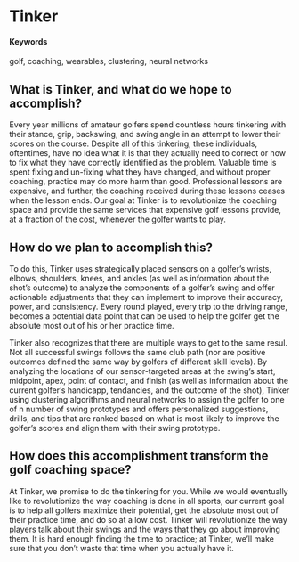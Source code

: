 # Tinker {#fours-not-fores}

#### Keywords

golf, coaching, wearables, clustering, neural networks

## What is Tinker, and what do we hope to accomplish?

Every year millions of amateur golfers spend countless hours tinkering with their stance, grip, backswing, and swing angle in an attempt to lower their scores on the course. Despite all of this tinkering, these individuals, oftentimes, have no idea what it is that they actually need to correct or how to fix what they have correctly identified as the problem. Valuable time is spent fixing and un-fixing what they have changed, and without proper coaching, practice may do more harm than good. Professional lessons are expensive, and further, the coaching received during these lessons ceases when the lesson ends. Our goal at Tinker is to revolutionize the coaching space and provide the same services that expensive golf lessons provide, at a fraction of the cost, whenever the golfer wants to play.

## How do we plan to accomplish this?

To do this, Tinker uses strategically placed sensors on a golfer's wrists, elbows, shoulders, knees, and ankles (as well as information about the shot's outcome) to analyze the components of a golfer's swing and offer actionable adjustments that they can implement to improve their accuracy, power, and consistency. Every round played, every trip to the driving range, becomes a potential data point that can be used to help the golfer get the absolute most out of his or her practice time. 

Tinker also recognizes that there are multiple ways to get to the same resul. Not all successful swings follows the same club path (nor are positive outcomes defined the same way by golfers of different skill levels). By analyzing the locations of our sensor-targeted areas at the swing's start, midpoint, apex, point of contact, and finish (as well as information about the current golfer's handicapp, tendancies, and the outcome of the shot), Tinker using clustering algorithms and neural networks to assign the golfer to one of n number of swing prototypes and offers personalized suggestions, drills, and tips that are ranked based on what is most likely to improve the golfer's scores and align them with their swing prototype. 


## How does this accomplishment transform the golf coaching space?

At Tinker, we promise to do the tinkering for you. While we would eventually like to revolutionize the way coaching is done in all sports, our current goal is to help all golfers maximize their potential, get the absolute most out of their practice time, and do so at a low cost. Tinker will revolutionize the way players talk about their swings and the ways that they go about improving them. It is hard enough finding the time to practice; at Tinker, we'll make sure that you don’t waste that time when you actually have it.
